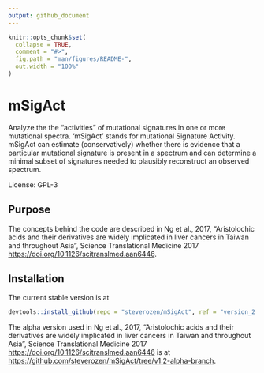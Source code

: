 ```yaml
---
output: github_document
---
```


<!-- README.md is generated from README.Rmd. Please edit that file -->

```r
knitr::opts_chunk$set(
  collapse = TRUE,
  comment = "#>",
  fig.path = "man/figures/README-",
  out.width = "100%"
)
```

# mSigAct

Analyze the the "activities" of mutational signatures in one or
more mutational spectra. 'mSigAct' stands for mutational Signature 
Activity. mSigAct can estimate (conservatively) whether there is evidence
that a particular mutational signature is present in a spectrum and can
determine a minimal subset of signatures needed to plausibly reconstruct an
observed spectrum.

License: GPL-3

## Purpose

The concepts behind the code
are described in Ng et al., 2017, "Aristolochic acids and their derivatives are widely 
implicated in liver cancers in Taiwan and throughout Asia", Science Translational Medicine 2017
<https://doi.org/10.1126/scitranslmed.aan6446>. 

## Installation

The current stable version is at 

``` r
devtools::install_github(repo = "steverozen/mSigAct", ref = "version_2.0.0")
```

The alpha version used in Ng et al., 2017, "Aristolochic acids and their derivatives are widely 
implicated in liver cancers in Taiwan and throughout Asia", Science Translational Medicine 2017
<https://doi.org/10.1126/scitranslmed.aan6446> is at
<https://github.com/steverozen/mSigAct/tree/v1.2-alpha-branch>.
